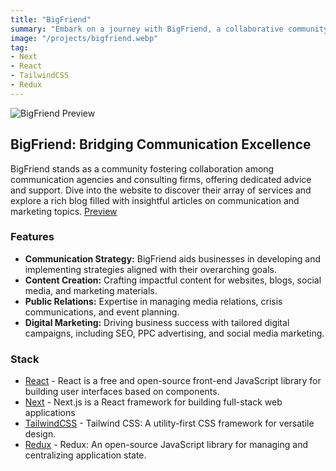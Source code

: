 ```yaml
---
title: "BigFriend"
summary: "Embark on a journey with BigFriend, a collaborative community of communication agencies and consulting firms committed to providing invaluable advice and support to businesses and individuals alike. Constructed with React, Next.js, Tailwind CSS, and Redux, the BigFriend website serves as an insightful hub, showcasing a spectrum of services. Explore their informative blog, delving into articles covering diverse topics in communication and marketing."
image: "/projects/bigfriend.webp"
tag: 
- Next
- React
- TailwindCSS
- Redux
---
```


![BigFriend Preview](/projects/bigfriend.webp)

## BigFriend: Bridging Communication Excellence
BigFriend stands as a community fostering collaboration among communication agencies and consulting firms, offering dedicated advice and support. Dive into the website to discover their array of services and explore a rich blog filled with insightful articles on communication and marketing topics.
[Preview](https://bigfriend.fr/)

### Features
- **Communication Strategy:** BigFriend aids businesses in developing and implementing strategies aligned with their overarching goals.
- **Content Creation:** Crafting impactful content for websites, blogs, social media, and marketing materials.
- **Public Relations:** Expertise in managing media relations, crisis communications, and event planning.
- **Digital Marketing:** Driving business success with tailored digital campaigns, including SEO, PPC advertising, and social media marketing.

### Stack
- [React](https://react.dev) - React is a free and open-source front-end JavaScript library for building user interfaces based on components.
- [Next](https://nextjs.org) - Next.js is a React framework for building full-stack web applications
- [TailwindCSS](https://tailwindcss.com) - Tailwind CSS: A utility-first CSS framework for versatile design.
- [Redux](https://redux.js.org) - Redux: An open-source JavaScript library for managing and centralizing application state.
